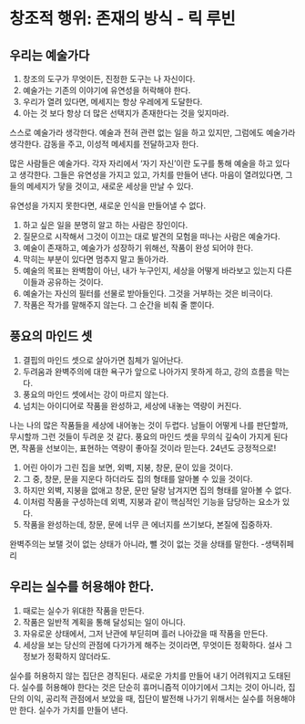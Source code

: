 # 창조적 행위: 존재의 방식 - 릭 루빈

## 우리는 예술가다

1. 창조의 도구가 무엇이든, 진정한 도구는 나 자신이다.
2. 예술가는 기존의 이야기에 유연성을 허락해야 한다.
3. 우리가 열려 있다면, 메세지는 항상 우레에게 도달한다.
4. 아는 것 보다 항상 더 많은 선택지가 존재한다는 것을 잊지마라.

스스로 예술가라 생각한다. 예술과 전혀 관련 없는 일을 하고 있지만, 그럼에도 예술가라 생각한다. 감동을 주고, 이성적 메세지를 전달하고자 한다.

많은 사람들은 예술가다. 각자 자리에서 ‘자기 자신’이란 도구를 통해 예술을 하고 있다고 생각한다. 그들은 유연성을 가지고 있고, 가치를 만들어 낸다. 마음이 열려있다면, 그들의 메세지가 닿을 것이고, 새로운 세상을 만날 수 있다.

유연성을 가지지 못한다면, 새로운 인식을 만들어낼 수 없다.

1. 하고 싶은 일을 분명히 알고 하는 사람은 장인이다.
2. 질문으로 시작해서 그것이 이끄는 대로 발견의 모험을 떠나는 사람은 예술가다.
3. 예술이 존재하고, 예술가가 성장하기 위해선, 작품이 완성 되어야 한다.
4. 막히는 부분이 있다면 멈추지 말고 돌아가라.
5. 예술의 목표는 완벽함이 아닌, 내가 누구인지, 세상을 어떻게 바라보고 있는지 다른 이들과 공유하는 것이다.
6. 예술가는 자신의 필터를 선물로 받아들인다. 그것을 거부하는 것은 비극이다.
7. 작품은 작가를 말해주지 않는다. 그 순간을 비춰 줄 뿐이다.

## 풍요의 마인드 셋

1. 결핍의 마인드 셋으로 살아가면 침체가 일어난다.
2. 두려움과 완벽주의에 대한 욕구가 앞으로 나아가지 못하게 하고, 강의 흐름을 막는다.
3. 풍요의 마인드 셋에서는 강이 마르지 않는다.
4. 넘치는 아이디어로 작품을 완성하고, 세상에 내놓는 역량이 커진다.

나는 나의 많은 작품들을 세상에 내어놓는 것이 두렵다. 남들이 어떻게 나를 판단할까, 무시할까 그런 것들이 두려운 것 같다. 풍요의 마인드 셋을 무의식 깊숙이 가지게 된다면, 작품을 선보이는, 표현하는 역량이 좋아질 것이라 믿는다. 24년도 긍정적으로!

1. 어린 아이가 그린 집을 보면, 외벽, 지붕, 창문, 문이 있을 것이다.
2. 그 중, 창문, 문을 지운다 하더라도 집의 형태를 알아볼 수 있을 것이다.
3. 하지만 외벽, 지붕을 없애고 창문, 문만 달랑 남겨지면 집의 형태를 알아볼 수 없다.
4. 이처럼 작품을 구성하는데 외벽, 지붕과 같이 핵심적인 기능을 담당하는 요소가 있다.
5. 작품을 완성하는데, 창문, 문에 너무 큰 에너지를 쓰기보다, 본질에 집중하자.

완벽주의는 보탤 것이 없는 상태가 아니라, 뺄 것이 없는 것을 상태를 말한다. -생택쥐페리

## 우리는 실수를 허용해야 한다.

1. 때로는 실수가 위대한 작품을 만든다.
2. 작품은 일반적 계획을 통해 달성되는 일이 아니다.
3. 자유로운 상태에서, 그저 난관에 부딛히며 흘러 나아갔을 때 작품을 만든다.
4. 세상을 보는 당신의 관점에 다가가게 해주는 것이라면, 무엇이든 정확하다. 설사 그 정보가 정확하지 않더라도.

실수를 허용하지 않는 집단은 경직된다. 새로운 가치를 만들어 내기 어려워지고 도태된다. 실수를 허용해야 한다는 것은 단순히 휴머니즘적 이야기에서 그치는 것이 아니라, 집단의 이익, 공리적 관점에서 보았을 때, 집단이 발전해 나가기 위해서는 실수를 허용해야만 한다. 실수가 가치를 만들어 낸다.
